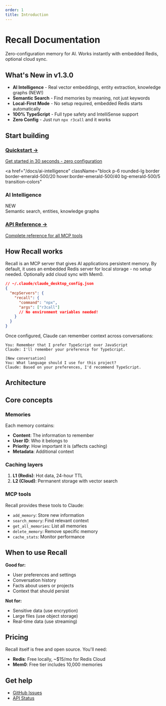 ```yaml
---
order: 1
title: Introduction
---
```


# Recall Documentation

Zero-configuration memory for AI. Works instantly with embedded Redis, optional cloud sync.

## What's New in v1.3.0

- **AI Intelligence** - Real vector embeddings, entity extraction, knowledge graphs (NEW!)
- **Semantic Search** - Find memories by meaning, not just keywords
- **Local-First Mode** - No setup required, embedded Redis starts automatically
- **100% TypeScript** - Full type safety and IntelliSense support
- **Zero Config** - Just run `npx r3call` and it works

## Start building

<div className="grid grid-cols-1 md:grid-cols-3 gap-4 mt-8">
  <a href="/docs/quickstart" className="block p-6 rounded-lg border border-white/10 hover:border-white/20 transition-colors">
    <h3 className="text-lg font-medium text-white mb-2">Quickstart →</h3>
    <div className="text-gray-400 text-sm">Get started in 30 seconds - zero configuration</div>
  </a>

<a
  href="/docs/ai-intelligence"
  className="block p-6 rounded-lg border border-emerald-500/20 hover:border-emerald-500/40 bg-emerald-500/5 transition-colors"
>
  <div className="flex items-center">
    <h3 className="text-lg font-medium text-white mt-0 mb-0">AI Intelligence</h3>
    <span className="ml-2 px-2 py-0.5 text-xs font-semibold text-emerald-400 bg-emerald-500/10 rounded-full">NEW</span>
  </div>
  <div className="text-sm text-gray-400 mt-2">
    Semantic search, entities, knowledge graphs
  </div>
</a>

  <a href="/docs/api-reference" className="block p-6 rounded-lg border border-white/10 hover:border-white/20 transition-colors">
    <h3 className="text-lg font-medium text-white mb-2">API Reference →</h3>
    <div className="text-gray-400 text-sm">Complete reference for all MCP tools</div>
  </a>
</div>

## How Recall works

Recall is an MCP server that gives AI applications persistent memory. By default, it uses an embedded Redis server for local storage - no setup needed. Optionally add cloud sync with Mem0.

```json
// ~/.claude/claude_desktop_config.json
{
  "mcpServers": {
    "recall": {
      "command": "npx",
      "args": ["r3call"]
      // No environment variables needed!
    }
  }
}
```

Once configured, Claude can remember context across conversations:

```
You: Remember that I prefer TypeScript over JavaScript
Claude: I'll remember your preference for TypeScript.

[New conversation]
You: What language should I use for this project?
Claude: Based on your preferences, I'd recommend TypeScript.
```

## Architecture


<ArchitectureDiagram />

## Core concepts

### Memories

Each memory contains:

- **Content**: The information to remember
- **User ID**: Who it belongs to
- **Priority**: How important it is (affects caching)
- **Metadata**: Additional context

### Caching layers

1. **L1 (Redis)**: Hot data, 24-hour TTL
2. **L2 (Cloud)**: Permanent storage with vector search

### MCP tools

Recall provides these tools to Claude:

- `add_memory`: Store new information
- `search_memory`: Find relevant context
- `get_all_memories`: List all memories
- `delete_memory`: Remove specific memory
- `cache_stats`: Monitor performance

## When to use Recall

**Good for:**

- User preferences and settings
- Conversation history
- Facts about users or projects
- Context that should persist

**Not for:**

- Sensitive data (use encryption)
- Large files (use object storage)
- Real-time data (use streaming)

## Pricing

Recall itself is free and open source. You'll need:

- **Redis**: Free locally, ~$15/mo for Redis Cloud
- **Mem0**: Free tier includes 10,000 memories

## Get help

- [GitHub Issues](https://github.com/n3wth/recall/issues)
- [API Status](https://status.mem0.ai)
